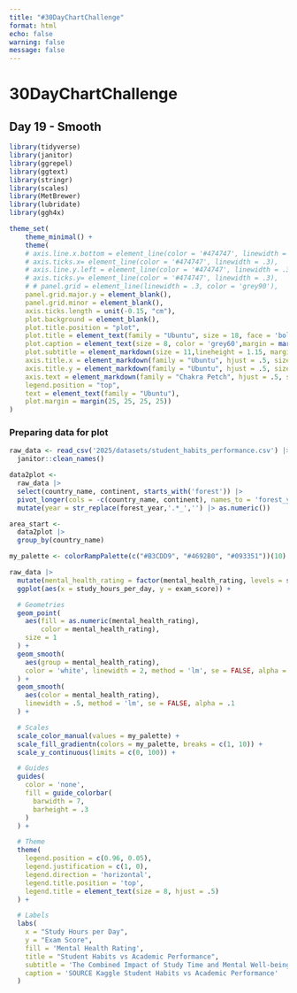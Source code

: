 ```yaml
---
title: "#30DayChartChallenge"
format: html
echo: false
warning: false
message: false
---
```


# 30DayChartChallenge
## Day 19 - Smooth

```r
library(tidyverse)
library(janitor)
library(ggrepel)
library(ggtext)
library(stringr)
library(scales)
library(MetBrewer)
library(lubridate)
library(ggh4x)

theme_set(
    theme_minimal() +
    theme(
    # axis.line.x.bottom = element_line(color = '#474747', linewidth = .3),
    # axis.ticks.x= element_line(color = '#474747', linewidth = .3),
    # axis.line.y.left = element_line(color = '#474747', linewidth = .3),
    # axis.ticks.y= element_line(color = '#474747', linewidth = .3),
    # # panel.grid = element_line(linewidth = .3, color = 'grey90'),
    panel.grid.major.y = element_blank(),
    panel.grid.minor = element_blank(),
    axis.ticks.length = unit(-0.15, "cm"),
    plot.background = element_blank(),
    plot.title.position = "plot",
    plot.title = element_text(family = "Ubuntu", size = 18, face = 'bold'),
    plot.caption = element_text(size = 8, color = 'grey60',margin = margin(10,0,0,0)),
    plot.subtitle = element_markdown(size = 11,lineheight = 1.15, margin = margin(0,0,15,0)),
    axis.title.x = element_markdown(family = "Ubuntu", hjust = .5, size = 10),
    axis.title.y = element_markdown(family = "Ubuntu", hjust = .5, size = 10),
    axis.text = element_markdown(family = "Chakra Petch", hjust = .5, size = 8, color = "grey70"),
    legend.position = "top",
    text = element_text(family = "Ubuntu"),
    plot.margin = margin(25, 25, 25, 25))
)
```


### Preparing data for plot
```r
raw_data <- read_csv('2025/datasets/student_habits_performance.csv') |>
  janitor::clean_names()
```

```r
data2plot <- 
  raw_data |>
  select(country_name, continent, starts_with('forest')) |>
  pivot_longer(cols = -c(country_name, continent), names_to = 'forest_year', values_to = 'area') |>
  mutate(year = str_replace(forest_year,'.*_','') |> as.numeric())

area_start <- 
  data2plot |>
  group_by(country_name)

```

```r
my_palette <- colorRampPalette(c("#B3CDD9", "#4692B0", "#093351"))(10)

raw_data |>
  mutate(mental_health_rating = factor(mental_health_rating, levels = seq(1, 10))) |>
  ggplot(aes(x = study_hours_per_day, y = exam_score)) +

  # Geometries
  geom_point(
    aes(fill = as.numeric(mental_health_rating), 
        color = mental_health_rating), 
    size = 1
  ) +
  geom_smooth(
    aes(group = mental_health_rating), 
    color = 'white', linewidth = 2, method = 'lm', se = FALSE, alpha = .1
  ) +
  geom_smooth(
    aes(color = mental_health_rating),
    linewidth = .5, method = 'lm', se = FALSE, alpha = .1
  ) +

  # Scales
  scale_color_manual(values = my_palette) +
  scale_fill_gradientn(colors = my_palette, breaks = c(1, 10)) +
  scale_y_continuous(limits = c(0, 100)) +

  # Guides
  guides(
    color = 'none',
    fill = guide_colorbar(
      barwidth = 7,
      barheight = .3
    )
  ) +

  # Theme
  theme(
    legend.position = c(0.96, 0.05),
    legend.justification = c(1, 0),
    legend.direction = 'horizontal',
    legend.title.position = 'top',
    legend.title = element_text(size = 8, hjust = .5)
  ) +

  # Labels
  labs(
    x = "Study Hours per Day", 
    y = "Exam Score", 
    fill = 'Mental Health Rating', 
    title = "Student Habits vs Academic Performance", 
    subtitle = 'The Combined Impact of Study Time and Mental Well-being',
    caption = 'SOURCE Kaggle Student Habits vs Academic Performance'
  )

```

 
